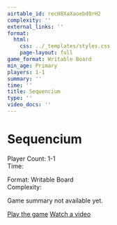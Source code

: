 ```yaml
---
airtable_id: recH8XaXaoebd0rH2
complexity: ''
external_links: ''
format:
  html:
    css: ../_templates/styles.css
    page-layout: full
game_format: Writable Board
min_age: Primary
players: 1-1
summary: ''
time: ''
title: Sequencium
type: ''
video_docs: ''
---
```


# Sequencium

:::{.game-info-box}
:::{.game-stats}
:::{.left-stats}
Player Count: 1-1  
Time: 
:::
:::{.right-stats}
Format: Writable Board  
Complexity: 
:::
:::
:::

Game summary not available yet.

:::{.game-actions}
<a href="#" class="btn btn-play"><i class="fa fa-gamepad"></i> Play the game</a>
<a href="#" class="btn btn-watch"><i class="fa fa-video"></i> Watch a video</a>
:::